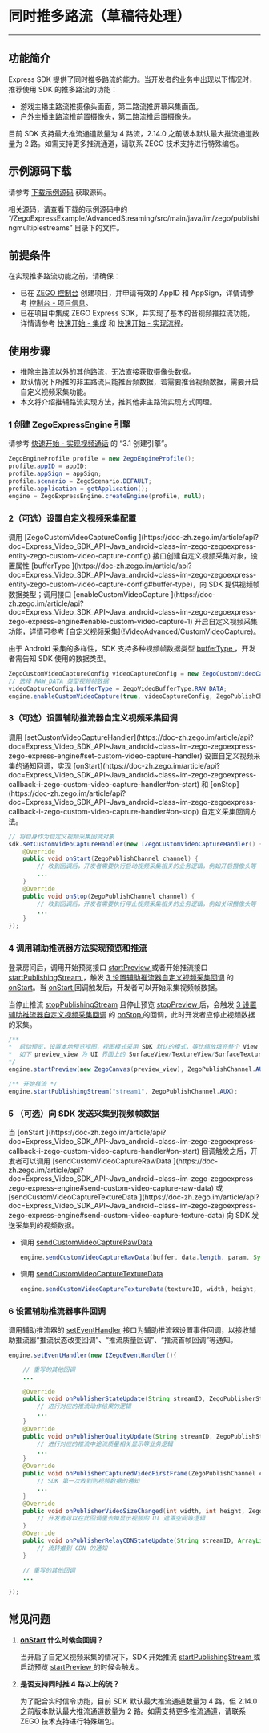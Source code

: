# 同时推多路流（草稿待处理）

- - -

## 功能简介

Express SDK 提供了同时推多路流的能力。当开发者的业务中出现以下情况时，推荐使用 SDK 的推多路流的功能：

- 游戏主播主路流推摄像头画面，第二路流推屏幕采集画面。
- 户外主播主路流推前置摄像头，第二路流推后置摄像头。

<Note title="说明">

目前 SDK 支持最大推流通道数量为 4 路流，2.14.0 之前版本默认最大推流通道数量为 2 路。如需支持更多推流通道，请联系 ZEGO 技术支持进行特殊编包。
</Note>

## 示例源码下载

请参考 [下载示例源码](!DownloadDemo/DownloadDemo) 获取源码。

相关源码，请查看下载的示例源码中的 “/ZegoExpressExample/AdvancedStreaming/src/main/java/im/zego/publishingmultiplestreams” 目录下的文件。


## 前提条件

在实现推多路流功能之前，请确保：

- 已在 [ZEGO 控制台](https://console.zego.im) 创建项目，并申请有效的 AppID 和 AppSign，详情请参考 [控制台 - 项目信息](/console/project-info)。
- 已在项目中集成 ZEGO Express SDK，并实现了基本的音视频推拉流功能，详情请参考 [快速开始 - 集成](!Integration/SDK_Integration) 和 [快速开始 - 实现流程](!Integration/Solution_Implementation)。




## 使用步骤

<Warning title="注意">


- 推除主路流以外的其他路流，无法直接获取摄像头数据。
- 默认情况下所推的非主路流只能推音频数据，若需要推音视频数据，需要开启自定义视频采集功能。
- 本文将介绍推辅路流实现方法，推其他非主路流实现方式同理。

</Warning>



### 1 创建 ZegoExpressEngine 引擎

请参考 [快速开始 - 实现视频通话](!Integration/Solution_Implementation#4_1) 的 “3.1 创建引擎”。

```java
ZegoEngineProfile profile = new ZegoEngineProfile();
profile.appID = appID;
profile.appSign = appSign;
profile.scenario = ZegoScenario.DEFAULT;
profile.application = getApplication();
engine = ZegoExpressEngine.createEngine(profile, null);
```

### 2（可选）设置自定义视频采集配置

<Accordion title="自定义视频采集配置设置" defaultOpen="false">
调用 [ZegoCustomVideoCaptureConfig ](https://doc-zh.zego.im/article/api?doc=Express_Video_SDK_API~Java_android~class~im-zego-zegoexpress-entity-zego-custom-video-capture-config) 接口创建自定义视频采集对象，设置属性 [bufferType ](https://doc-zh.zego.im/article/api?doc=Express_Video_SDK_API~Java_android~class~im-zego-zegoexpress-entity-zego-custom-video-capture-config#buffer-type)，向 SDK 提供视频帧数据类型；调用接口 [enableCustomVideoCapture ](https://doc-zh.zego.im/article/api?doc=Express_Video_SDK_API~Java_android~class~im-zego-zegoexpress-zego-express-engine#enable-custom-video-capture-1) 开启自定义视频采集功能，详情可参考 [自定义视频采集](!VideoAdvanced/CustomVideoCapture)。

<Note title="说明">



由于 Android 采集的多样性，SDK 支持多种视频帧数据类型 [bufferType ](https://doc-zh.zego.im/article/api?doc=Express_Video_SDK_API~Java_android~class~im-zego-zegoexpress-entity-zego-custom-video-capture-config#buffer-type)，开发者需告知 SDK 使用的数据类型。

</Note>





```java
ZegoCustomVideoCaptureConfig videoCaptureConfig = new ZegoCustomVideoCaptureConfig();
// 选择 RAW_DATA 类型视频帧数据
videoCaptureConfig.bufferType = ZegoVideoBufferType.RAW_DATA;
engine.enableCustomVideoCapture(true, videoCaptureConfig, ZegoPublishChannel.AUX);
```
</Accordion>


### 3（可选）设置辅助推流器自定义视频采集回调

<Accordion title="辅助推流器自定义视频采集回调设置" defaultOpen="false">
调用 [setCustomVideoCaptureHandler](https://doc-zh.zego.im/article/api?doc=Express_Video_SDK_API~Java_android~class~im-zego-zegoexpress-zego-express-engine#set-custom-video-capture-handler) 设置自定义视频采集的通知回调，实现 [onStart](https://doc-zh.zego.im/article/api?doc=Express_Video_SDK_API~Java_android~class~im-zego-zegoexpress-callback-i-zego-custom-video-capture-handler#on-start) 和 [onStop](https://doc-zh.zego.im/article/api?doc=Express_Video_SDK_API~Java_android~class~im-zego-zegoexpress-callback-i-zego-custom-video-capture-handler#on-stop) 自定义采集回调方法。

```java
// 将自身作为自定义视频采集回调对象
sdk.setCustomVideoCaptureHandler(new IZegoCustomVideoCaptureHandler() {
    @Override
    public void onStart(ZegoPublishChannel channel) {
        // 收到回调后，开发者需要执行启动视频采集相关的业务逻辑，例如开启摄像头等
        ...
    }
    @Override
    public void onStop(ZegoPublishChannel channel) {
        // 收到回调后，开发者需要执行停止视频采集相关的业务逻辑，例如关闭摄像头等
        ...
    }
});
```
</Accordion>


### 4 调用辅助推流器方法实现预览和推流

登录房间后，调用开始预览接口 [startPreview ](https://doc-zh.zego.im/article/api?doc=Express_Video_SDK_API~Java_android~class~im-zego-zegoexpress-zego-express-engine#start-preview) 或者开始推流接口 [startPublishingStream ](https://doc-zh.zego.im/article/api?doc=Express_Video_SDK_API~Java_android~class~im-zego-zegoexpress-zego-express-engine#start-publishing-stream)，触发 [3 设置辅助推流器自定义视频采集回调](#3可选设置辅助推流器自定义视频采集回调) 的 [onStart](https://doc-zh.zego.im/article/api?doc=Express_Video_SDK_API~Java~class~im-zego-zegoexpress-callback-i-zego-custom-video-capture-handler#on-start)。当 [onStart ](https://doc-zh.zego.im/article/api?doc=Express_Video_SDK_API~Java_android~class~im-zego-zegoexpress-callback-i-zego-custom-video-capture-handler#on-start) 回调触发后，开发者可以开始采集视频帧数据。


当停止推流 [stopPublishingStream](https://doc-zh.zego.im/article/api?doc=Express_Video_SDK_API~Java_android~class~im-zego-zegoexpress-zego-express-engine#stop-publishing-stream) 且停止预览 [stopPreview ](https://doc-zh.zego.im/article/api?doc=Express_Video_SDK_API~Java~class~im-zego-zegoexpress-zego-express-engine#stop-preview) 后，会触发 [3 设置辅助推流器自定义视频采集回调](#3可选设置辅助推流器自定义视频采集回调) 的 [onStop ](https://doc-zh.zego.im/article/api?doc=Express_Video_SDK_API~Java_android~class~im-zego-zegoexpress-callback-i-zego-custom-video-capture-handler#on-stop) 的回调，此时开发者应停止视频数据的采集。

```java
/**
*  启动预览，设置本地预览视图，视图模式采用 SDK 默认的模式，等比缩放填充整个 View
*  如下 preview_view 为 UI 界面上的 SurfaceView/TextureView/SurfaceTexture 对象
*/
engine.startPreview(new ZegoCanvas(preview_view), ZegoPublishChannel.AUX);

/** 开始推流 */
engine.startPublishingStream("stream1", ZegoPublishChannel.AUX);
```

### 5 （可选）向 SDK 发送采集到视频帧数据


<Accordion title="向 SDK 发送采集到视频帧数据" defaultOpen="false">
当 [onStart ](https://doc-zh.zego.im/article/api?doc=Express_Video_SDK_API~Java_android~class~im-zego-zegoexpress-callback-i-zego-custom-video-capture-handler#on-start) 回调触发之后，开发者可以调用 [sendCustomVideoCaptureRawData ](https://doc-zh.zego.im/article/api?doc=Express_Video_SDK_API~Java_android~class~im-zego-zegoexpress-zego-express-engine#send-custom-video-capture-raw-data) 或 [sendCustomVideoCaptureTextureData ](https://doc-zh.zego.im/article/api?doc=Express_Video_SDK_API~Java_android~class~im-zego-zegoexpress-zego-express-engine#send-custom-video-capture-texture-data) 向 SDK 发送采集到的视频数据。

- 调用 [sendCustomVideoCaptureRawData ](https://doc-zh.zego.im/article/api?doc=Express_Video_SDK_API~Java_android~class~im-zego-zegoexpress-zego-express-engine#send-custom-video-capture-raw-data)

    ```java
    engine.sendCustomVideoCaptureRawData(buffer, data.length, param, System.currentTimeMillis(), ZegoPublishChannel.AUX);
    ```

- 调用 [sendCustomVideoCaptureTextureData ](https://doc-zh.zego.im/article/api?doc=Express_Video_SDK_API~Java_android~class~im-zego-zegoexpress-zego-express-engine#send-custom-video-capture-texture-data)

    ```java
    engine.sendCustomVideoCaptureTextureData(textureID, width, height, System.currentTimeMillis(), egoPublishChannel.AUX);
    ```
</Accordion>


### 6 设置辅助推流器事件回调

调用辅助推流器的 [setEventHandler](https://doc-zh.zego.im/article/api?doc=Express_Video_SDK_API~Java_android~class~im-zego-zegoexpress-zego-express-engine#set-event-handler) 接口为辅助推流器设置事件回调，以接收辅助推流器“推流状态改变回调”、“推流质量回调”、“推流首帧回调”等通知。

```java
engine.setEventHandler(new IZegoEventHandler(){

    // 重写的其他回调
    ...

    @Override
    public void onPublisherStateUpdate(String streamID, ZegoPublisherState state, int errorCode, JSONObject extendedData){
        // 进行对应的推流动作结果的逻辑
        ...
    }
    @Override
    public void onPublisherQualityUpdate(String streamID, ZegoPublishStreamQuality quality){
        // 进行对应的推流中途流质量相关显示等业务逻辑
        ...
    }
    @Override
    public void onPublisherCapturedVideoFirstFrame(ZegoPublishChannel channel){
        // SDK 第一次收到到视频数据的通知
        ...
    }
    @Override
    public void onPublisherVideoSizeChanged(int width, int height, ZegoPublishChannel channel){
        // 开发者可以在此回调里去掉显示视频的 UI 遮罩空间等逻辑
    }
    @Override
    public void onPublisherRelayCDNStateUpdate(String streamID, ArrayList<ZegoStreamRelayCDNInfo> infoList){
        // 流转推到 CDN 的通知
    }

    // 重写的其他回调
    ...

});

```


## 常见问题

1. **[onStart](https://doc-zh.zego.im/article/api?doc=Express_Video_SDK_API~Java_android~class~im-zego-zegoexpress-callback-i-zego-custom-video-capture-handler#on-start) 什么时候会回调？**

    当开启了自定义视频采集的情况下，SDK 开始推流 [startPublishingStream ](https://doc-zh.zego.im/article/api?doc=Express_Video_SDK_API~Java_android~class~im-zego-zegoexpress-zego-express-engine#start-publishing-stream) 或启动预览 [startPreview ](https://doc-zh.zego.im/article/api?doc=Express_Video_SDK_API~Java_android~class~im-zego-zegoexpress-zego-express-engine#start-preview) 的时候会触发。

2. **是否支持同时推 4 路以上的流？**

    为了配合实时信令功能，目前 SDK 默认最大推流通道数量为 4 路，但 2.14.0 之前版本默认最大推流通道数量为 2 路。如需支持更多推流通道，请联系 ZEGO 技术支持进行特殊编包。
